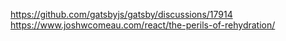 https://github.com/gatsbyjs/gatsby/discussions/17914
https://www.joshwcomeau.com/react/the-perils-of-rehydration/